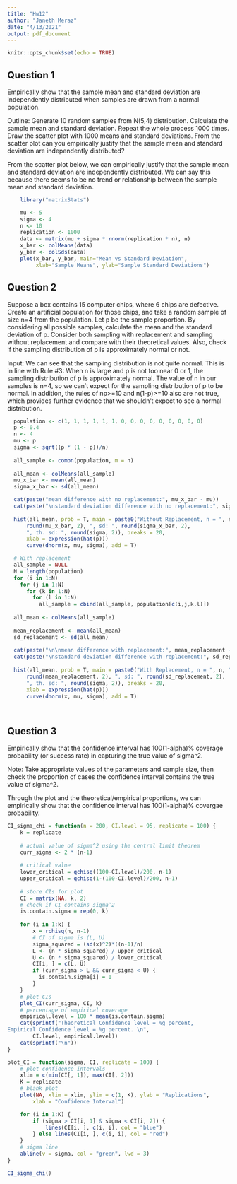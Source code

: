 ```yaml
---
title: "Hw12"
author: "Janeth Meraz"
date: "4/13/2021"
output: pdf_document
---
```


```r
knitr::opts_chunk$set(echo = TRUE)
```

## Question 1

Empirically show that the sample mean and standard deviation are independently distributed when samples are drawn from a normal population.

Outline: Generate 10 random samples from N(5,4) distribution. Calculate the sample mean and standard deviation. Repeat the whole process 1000 times. Draw the scatter plot with 1000 means and standard deviations. From the scatter plot can you empirically justify that the sample mean and standard deviation are independently distributed?

From the scatter plot below, we can empirically justify that the sample mean and standard deviation are independently distributed. We can say this because there seems to be no trend or relationship between the sample mean and standard deviation.  

```r
    library("matrixStats")

    mu <- 5
    sigma <- 4
    n <- 10
    replication <- 1000
    data <- matrix(mu + sigma * rnorm(replication * n), n)
    x_bar <- colMeans(data)
    y_bar <- colSds(data)
    plot(x_bar, y_bar, main="Mean vs Standard Deviation", 
         xlab="Sample Means", ylab="Sample Standard Deviations")

```

## Question 2

Suppose a box contains 15 computer chips, where 6 chips are defective. Create an artificial population for those chips, and take a random sample of size n=4 from the population. Let p be the sample proportion. By considering all possible samples, calculate the mean and the standard deviation of p. Consider both sampling with replacement and sampling without replacement and compare with their theoretical values. Also, check if the sampling distribution of p is approximately normal or not.

Input: We can see that the sampling distribution is not quite normal. This is in line with Rule #3: When n is large and p is not too near 0 or 1, the sampling distribution of p is approximately normal. The value of n in our samples is n=4, so we can't expect for the sampling distribution of p to be normal. In addition, the rules of np>=10 and n(1-p)>=10 also are not true, which provides further evidence that we shouldn't expect to see a normal distribution.  

```r
  population <- c(1, 1, 1, 1, 1, 1, 0, 0, 0, 0, 0, 0, 0, 0, 0)
  p <- 0.4
  n <- 4
  mu <- p
  sigma <- sqrt((p * (1 - p))/n)
  
  all_sample <- combn(population, m = n)
  
  all_mean <- colMeans(all_sample)
  mu_x_bar <- mean(all_mean)
  sigma_x_bar <- sd(all_mean)

  cat(paste("mean difference with no replacement:", mu_x_bar - mu))
  cat(paste("\nstandard deviation difference with no replacement:", sigma_x_bar - sigma))
  
  hist(all_mean, prob = T, main = paste0("Without Replacement, n = ", n, ", mean: ",
      round(mu_x_bar, 2), ", sd: ", round(sigma_x_bar, 2),
      ", th. sd: ", round(sigma, 2)), breaks = 20,
      xlab = expression(hat(p)))
      curve(dnorm(x, mu, sigma), add = T)

  # With replacement
  all_sample = NULL
  N = length(population)
  for (i in 1:N)
    for (j in 1:N)
      for (k in 1:N)
        for (l in 1:N)
          all_sample = cbind(all_sample, population[c(i,j,k,l)])
  
  all_mean <- colMeans(all_sample)
  
  mean_replacement <- mean(all_mean)
  sd_replacement <- sd(all_mean)
  
  cat(paste("\n\nmean difference with replacement:", mean_replacement - mu))
  cat(paste("\nstandard deviation difference with replacement:", sd_replacement - sigma))
  
  hist(all_mean, prob = T, main = paste0("With Replacement, n = ", n, ", mean: ",
      round(mean_replacement, 2), ", sd: ", round(sd_replacement, 2),
      ", th. sd: ", round(sigma, 2)), breaks = 20,
      xlab = expression(hat(p)))
      curve(dnorm(x, mu, sigma), add = T)

  
```

## Question 3

Empirically show that the confidence interval has 100(1-alpha)% coverage probability (or success rate) in capturing the true value of sigma^2.

Note: Take appropriate values of the parameters and sample size, then check the proportion of cases the confidence interval contains the true value of sigma^2.

Through the plot and the theoretical/empirical proportions, we can empirically show that the confidence interval has 100(1-alpha)% covergae probability.

```r
CI_sigma_chi = function(n = 200, CI.level = 95, replicate = 100) {
    k = replicate
    
    # actual value of sigma^2 using the central limit theorem
    curr_sigma <- 2 * (n-1)
    
    # critical value
    lower_critical = qchisq((100-CI.level)/200, n-1)
    upper_critical = qchisq(1-(100-CI.level)/200, n-1)
    
    # store CIs for plot
    CI = matrix(NA, k, 2)
    # check if CI contains sigma^2 
    is.contain.sigma = rep(0, k)
    
    for (i in 1:k) {
        x = rchisq(n, n-1)
        # CI of sigma is (L, U)
        sigma_squared = (sd(x)^2)*((n-1)/n)
        L <- (n * sigma_squared) / upper_critical
        U <- (n * sigma_squared) / lower_critical
        CI[i, ] = c(L, U)
        if (curr_sigma > L && curr_sigma < U) {
          is.contain.sigma[i] = 1
        }
    } 
    # plot CIs
    plot_CI(curr_sigma, CI, k)
    # percentage of empirical coverage
    empirical.level = 100 * mean(is.contain.sigma)
    cat(sprintf("Theoretical Confidence level = %g percent, 
Empirical Confidence level = %g percent. \n", 
        CI.level, empirical.level))
    cat(sprintf("\n"))
}

plot_CI = function(sigma, CI, replicate = 100) {
    # plot confidence intervals
    xlim = c(min(CI[, 1]), max(CI[, 2]))
    K = replicate
    # blank plot
    plot(NA, xlim = xlim, ylim = c(1, K), ylab = "Replications", 
        xlab = "Confidence Interval")

    for (i in 1:K) {
        if (sigma > CI[i, 1] & sigma < CI[i, 2]) {
            lines(CI[i, ], c(i, i), col = "blue")
        } else lines(CI[i, ], c(i, i), col = "red")
    }
    # sigma line
    abline(v = sigma, col = "green", lwd = 3)
}

CI_sigma_chi()

```
